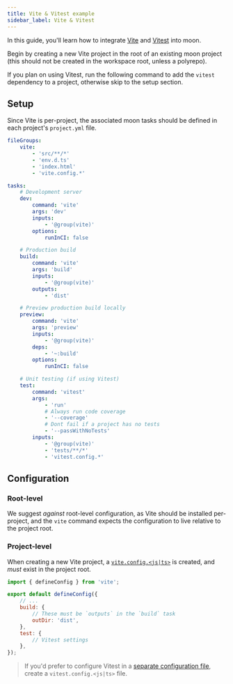 ```yaml
---
title: Vite & Vitest example
sidebar_label: Vite & Vitest
---
```



In this guide, you'll learn how to integrate [Vite](https://vitejs.dev/) and
[Vitest](https://vitest.dev/) into moon.

Begin by creating a new Vite project in the root of an existing moon project (this should not be
created in the workspace root, unless a polyrepo).

<CreateDepTabs dep="vite" />

If you plan on using Vitest, run the following command to add the `vitest` dependency to a project,
otherwise skip to the setup section.

<AddDepsTabs dep="vitest" package="<project>" dev />

## Setup

Since Vite is per-project, the associated moon tasks should be defined in each project's
`project.yml` file.

```yaml title="<project>/project.yml"
fileGroups:
	vite:
		- 'src/**/*'
		- 'env.d.ts'
		- 'index.html'
		- 'vite.config.*'

tasks:
	# Development server
	dev:
		command: 'vite'
		args: 'dev'
		inputs:
			- '@group(vite)'
		options:
			runInCI: false

	# Production build
	build:
		command: 'vite'
		args: 'build'
		inputs:
			- '@group(vite)'
		outputs:
			- 'dist'

	# Preview production build locally
	preview:
		command: 'vite'
		args: 'preview'
		inputs:
			- '@group(vite)'
		deps:
			- '~:build'
		options:
			runInCI: false

	# Unit testing (if using Vitest)
	test:
		command: 'vitest'
		args:
			- 'run'
			# Always run code coverage
			- '--coverage'
			# Dont fail if a project has no tests
			- '--passWithNoTests'
		inputs:
			- '@group(vite)'
			- 'tests/**/*'
			- 'vitest.config.*'
```

## Configuration

### Root-level

We suggest _against_ root-level configuration, as Vite should be installed per-project, and the
`vite` command expects the configuration to live relative to the project root.

### Project-level

When creating a new Vite project, a [`vite.config.<js|ts>`](https://vitejs.dev/config) is created,
and _must_ exist in the project root.

```js title="<project>/vite.config.js"
import { defineConfig } from 'vite';

export default defineConfig({
	// ...
	build: {
		// These must be `outputs` in the `build` task
		outDir: 'dist',
	},
	test: {
		// Vitest settings
	},
});
```

> If you'd prefer to configure Vitest in a
> [separate configuration file](https://vitest.dev/guide/#configuring-vitest), create a
> `vitest.config.<js|ts>` file.
